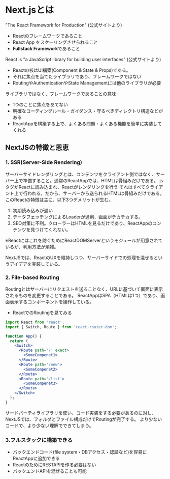 # Next.jsとは
"The React Framework for Production" (公式サイトより)
- Reactのフレームワークであること
- React App をスケーリングさせられること
- **Fullstack Framework**であること

React is "a JavaScript library for building user interfaces" (公式サイトより)
- Reactの核はUI構築(Component & State & Props)である。
- それに焦点を当てたライブラリであり、フレームワークではない
- RoutingやAuthenticationやState Managementには他のライブラリが必要

ライブラリではなく、フレームワークであることの意味
- 1つのことに焦点をあてない
- 明確なコーディングルール・ガイダンス・守るべきディレクトリ構造などがある
- ReactAppを構築する上で、よくある問題・よくある機能を簡単に実装してくれる

## NextJSの特徴と恩恵

### 1. SSR(Server-Side Rendering)
サーバーサイドレンダリングとは、コンテンツをクライアント側ではなく、サーバー上で準備すること。通常のReactAppでは、HTMLは骨組みだけである。
jsタグがReactに読み込まれ、Reactがレンダリングを行う
それはすべてクライアント上で行われる。だから、サーバーから送られるHTMLは骨組みだけである。
このReactの特徴は主に、以下3つデメリットが生む。

1. 初期読み込みが遅い
2. データフェッチングによるLoaderが過剰、画面がチカチカする。
3. SEO対策に不利。クローラーはHTMLを見るだけであり、ReactAppのコンテンツを見つけてくれない。

※Reactにはこれを防ぐためにReactDOMServerというモジュールが用意されているが、利用方法が煩雑。<br/>

NextJSでは、ReactのUXを維持しつつ、サーバーサイドでの処理を混ぜるというアイデアを実装している。


### 2. File-based Routing
Routingとはサーバーにリクエストを送ることなく、URLに基づいて画面に表示されるものを変更することである。
ReactAppはSPA（HTMLは1つ）であり、画面表示するコンポーネントを操作している。

- ReactでのRoutingを見てみる
```jsx filename="react routing example"
import React from 'react';
import { Switch, Route } from 'react-router-dom';

function App() {
  return (
    <Switch>
      <Route path='/' exact>
        <SomeCompenet1>
      </Route>
      <Route path='/new'>
        <SomeCompenet2>
      </Route>
      <Route path='/list'>
        <SomeCompenet3>
      </Route>
    </Switch>
  );
}
```
サードパーティライブラリを使い、コード実装をする必要があるのに対し、
NextJSでは、フォルダとファイル構成だけでRoutingが完了する。
より少ないコードで、より少ない理解でできてしまう。

### 3.フルスタックに構築できる
- バックエンドコード(file system・DBアクセス・認証など)を容易にReactAppに追加できる
- ReactのためにRESTAPIを作る必要はない
- バックエンドAPIを混ぜることも可能